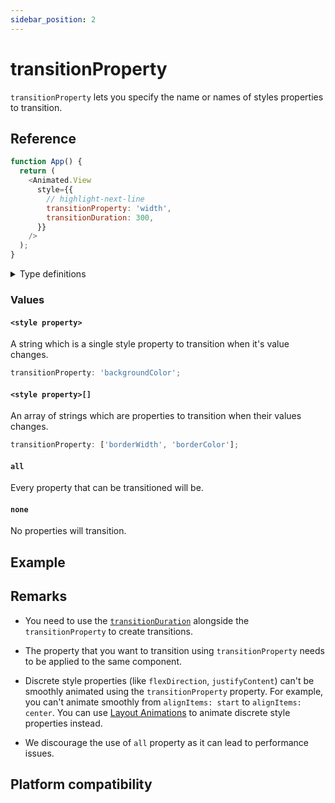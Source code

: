 ```yaml
---
sidebar_position: 2
---
```


# transitionProperty

`transitionProperty` lets you specify the name or names of styles properties to transition.


<InteractiveExample
  src={TransitionPropertyBasicSrc}
  component={TransitionPropertyBasic}
/>

## Reference

```javascript
function App() {
  return (
    <Animated.View
      style={{
        // highlight-next-line
        transitionProperty: 'width',
        transitionDuration: 300,
      }}
    />
  );
}
```

<details>
<summary>Type definitions</summary>

```typescript
import type { ImageStyle, TextStyle, ViewStyle } from 'react-native';

type PlainStyle = ViewStyle & TextStyle & ImageStyle;

type CSSTransitionProperty<S extends object = PlainStyle> =
  | 'all'
  | 'none'
  | keyof S
  | ('all' | keyof S)[];
```

</details>

### Values

#### `<style property>`

A string which is a single style property to transition when it's value changes.

```typescript
transitionProperty: 'backgroundColor';
```

#### `<style property>[]`

An array of strings which are properties to transition when their values changes.

```typescript
transitionProperty: ['borderWidth', 'borderColor'];
```

#### `all`

Every property that can be transitioned will be.

#### `none`

No properties will transition.

## Example


<InteractiveExample
  src={TransitionPropertySrc}
  component={TransitionProperty}
  label="Click rectangles to grow"
/>

## Remarks

- You need to use the [`transitionDuration`](/docs/next/next/css-transitions/transition-duration) alongside the `transitionProperty` to create transitions.

- The property that you want to transition using `transitionProperty` needs to be applied to the same component.

- Discrete style properties (like `flexDirection`, `justifyContent`) can't be smoothly animated using the `transitionProperty` property. For example, you can't animate smoothly from `alignItems: start` to `alignItems: center`. You can use [Layout Animations](/docs/next/layout-animations/layout-transitions) to animate discrete style properties instead.

- We discourage the use of `all` property as it can lead to performance issues.

## Platform compatibility

<PlatformCompatibility android ios web />
